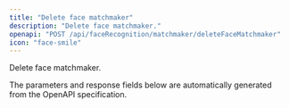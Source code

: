 ```yaml
---
title: "Delete face matchmaker"
description: "Delete face matchmaker."
openapi: "POST /api/faceRecognition/matchmaker/deleteFaceMatchmaker"
icon: "face-smile"
---
```


Delete face matchmaker.

<Note>
The parameters and response fields below are automatically generated from the OpenAPI specification.
</Note>
